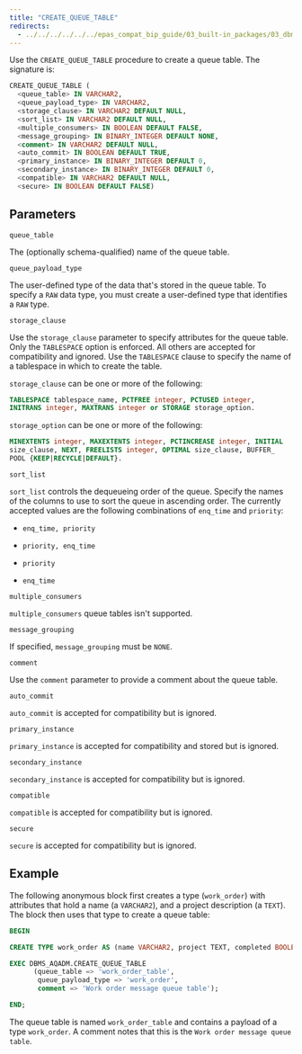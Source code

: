 ```yaml
---
title: "CREATE_QUEUE_TABLE"
redirects:
  - ../../../../../../epas_compat_bip_guide/03_built-in_packages/03_dbms_aqadm/04_create_queue_table #generated for docs/epas/reorg-role-use-case-mode
---
```


Use the `CREATE_QUEUE_TABLE` procedure to create a queue table. The signature is:

```sql
CREATE_QUEUE_TABLE (
  <queue_table> IN VARCHAR2,
  <queue_payload_type> IN VARCHAR2,
  <storage_clause> IN VARCHAR2 DEFAULT NULL,
  <sort_list> IN VARCHAR2 DEFAULT NULL,
  <multiple_consumers> IN BOOLEAN DEFAULT FALSE,
  <message_grouping> IN BINARY_INTEGER DEFAULT NONE,
  <comment> IN VARCHAR2 DEFAULT NULL,
  <auto_commit> IN BOOLEAN DEFAULT TRUE,
  <primary_instance> IN BINARY_INTEGER DEFAULT 0,
  <secondary_instance> IN BINARY_INTEGER DEFAULT 0,
  <compatible> IN VARCHAR2 DEFAULT NULL,
  <secure> IN BOOLEAN DEFAULT FALSE)
```

## Parameters

`queue_table`

 The (optionally schema-qualified) name of the queue table.

`queue_payload_type`

 The user-defined type of the data that's stored in the queue table. To specify a `RAW` data type, you must create a user-defined type that identifies a `RAW` type.

`storage_clause`

Use the `storage_clause` parameter to specify attributes for the queue table. Only the `TABLESPACE` option is enforced. All others are accepted for compatibility and ignored. Use the `TABLESPACE` clause to specify the name of a tablespace in which to create the table.

 `storage_clause` can be one or more of the following:

```sql
TABLESPACE tablespace_name, PCTFREE integer, PCTUSED integer,
INITRANS integer, MAXTRANS integer or STORAGE storage_option.
```

`storage_option` can be one or more of the following:

```sql
MINEXTENTS integer, MAXEXTENTS integer, PCTINCREASE integer, INITIAL
size_clause, NEXT, FREELISTS integer, OPTIMAL size_clause, BUFFER_
POOL {KEEP|RECYCLE|DEFAULT}.
```

`sort_list`

 `sort_list` controls the dequeueing order of the queue. Specify the names of the columns to use to sort the queue in ascending order. The currently accepted values are the following combinations of `enq_time` and `priority`:

-   `enq_time, priority`

-   `priority, enq_time`

-   `priority`

-   `enq_time`

`multiple_consumers`

 `multiple_consumers` queue tables isn't supported.

`message_grouping`

 If specified, `message_grouping` must be `NONE`.

`comment`

 Use the `comment` parameter to provide a comment about the queue table.

`auto_commit`

 `auto_commit` is accepted for compatibility but is ignored.

`primary_instance`

 `primary_instance` is accepted for compatibility and stored but is ignored.

`secondary_instance`

 `secondary_instance` is accepted for compatibility but is ignored.

`compatible`

 `compatible` is accepted for compatibility but is ignored.

`secure`

 `secure` is accepted for compatibility but is ignored.

## Example

The following anonymous block first creates a type (`work_order`) with attributes that hold a name (a `VARCHAR2`), and a project description (a `TEXT`). The block then uses that type to create a queue table:

```sql
BEGIN

CREATE TYPE work_order AS (name VARCHAR2, project TEXT, completed BOOLEAN);

EXEC DBMS_AQADM.CREATE_QUEUE_TABLE
      (queue_table => 'work_order_table',
       queue_payload_type => 'work_order',
       comment => 'Work order message queue table');

END;
```

The queue table is named `work_order_table` and contains a payload of a type `work_order`. A comment notes that this is the `Work order message queue table`.
